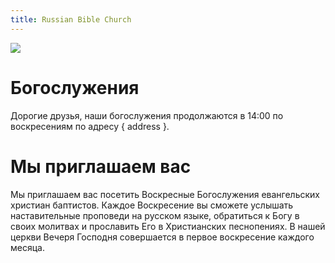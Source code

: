 ```yaml
---
title: Russian Bible Church
---
```



![](../img/frontpage.jpg)

# Богослужения

Дорогие друзья, наши богослужения продолжаются в 14:00 по воскресениям по адресу { address }.

# Мы приглашаем вас

Мы приглашаем вас посетить Воскресные Богослужения евангельских христиан баптистов. Каждое Воскресение вы сможете услышать наставительные проповеди на русском языке, обратиться к Богу в своих молитвах и прославить Его в Христианских песнопениях. В нашей церкви Вечеря Господня совершается в первое воскресение каждого месяца.
